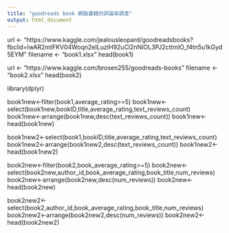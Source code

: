 ```yaml
---
title: "goodreads book 網路書籍的評論率調查"
output: html_document
---
```



url <- "https://www.kaggle.com/jealousleopard/goodreadsbooks?fbclid=IwAR2mtFKV04Woqn2eILuzIH92uCl2nNIOL3PJ2cttmlO_f4tn5u1kGyd5EYM"
filename <- "book1.xlsx"
head(book1)



url <- "https://www.kaggle.com/brosen255/goodreads-books"
filename <- "book2.xlsx"
head(book2)

library(dplyr)

 book1new<-filter(book1,average_rating>=5)
 book1new<-select(book1new,bookID,title,average_rating,text_reviews_count)
 book1new<-arrange(book1new,desc(text_reviews_count))
 book1new<-head(book1new)
 
 book1new2<-select(book1,bookID,title,average_rating,text_reviews_count)
 book1new2<-arrange(book1new2,desc(text_reviews_count))
 book1new2<-head(book1new2)
 
 
 book2new<-filter(book2,book_average_rating>=5)
 book2new<-select(book2new,author_id,book_average_rating,book_title,num_reviews)
 book2new<-arrange(book2new,desc(num_reviews))
 book2new<-head(book2new)
 
 book2new2<-select(book2,author_id,book_average_rating,book_title,num_reviews)
 book2new2<-arrange(book2new2,desc(num_reviews))
 book2new2<-head(book2new2)
 
 
 
 